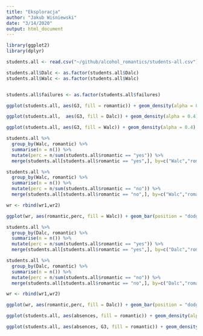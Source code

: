```yaml
---
title: "Eksploracja"
author: "Jakub Wiśniewski"
date: "3/14/2020"
output: html_document
---
```


```r
library(ggplot2)
library(dplyr)

students.all <- read.csv("~/github/alcohol_romantics/students-all.csv")

students.all$Dalc <- as.factor(students.all$Dalc)
students.all$Walc <- as.factor(students.all$Walc)



```

```r
students.all$failures <- as.factor(students.all$failures)
```

```r
ggplot(students.all, aes(G3, fill = romantic)) + geom_density(alpha = 0.3)
```
```r

ggplot(students.all,  aes(G3, fill = Dalc)) + geom_density(alpha = 0.4)
```

```r
ggplot(students.all, aes(G3, fill = Walc)) + geom_density(alpha = 0.4)
```

```r
students.all %>% 
  group_by(Walc, romantic) %>%
  summarise(n = n()) %>% 
  mutate(perc = n/sum(students.all$romantic == "yes")) %>% 
  merge(students.all[students.all$romantic == "yes",], by=c("Walc","romantic")) -> wr1

students.all %>% 
  group_by(Walc, romantic) %>%
  summarise(n = n()) %>% 
  mutate(perc = n/sum(students.all$romantic == "no")) %>% 
  merge(students.all[students.all$romantic == "no",], by=c("Walc","romantic")) -> wr2

wr <- rbind(wr1,wr2)

ggplot(wr, aes(romantic,perc, fill = Walc)) + geom_bar(position = "dodge", stat = "identity")
```
```r
students.all %>% 
  group_by(Dalc, romantic) %>%
  summarise(n = n()) %>% 
  mutate(perc = n/sum(students.all$romantic == "yes")) %>% 
  merge(students.all[students.all$romantic == "yes",], by=c("Dalc","romantic")) -> wr1

students.all %>% 
  group_by(Dalc, romantic) %>%
  summarise(n = n()) %>% 
  mutate(perc = n/sum(students.all$romantic == "no")) %>% 
  merge(students.all[students.all$romantic == "no",], by=c("Dalc","romantic")) -> wr2

wr <- rbind(wr1,wr2)

ggplot(wr, aes(romantic,perc, fill = Dalc)) + geom_bar(position = "dodge", stat = "identity")
```


```r
ggplot(students.all, aes(absences, fill = romantic)) + geom_density(alpha = 0.5)
```

```r
ggplot(students.all, aes(absences, G3, fill = romantic)) + geom_density2d(alpha = 0.5)
```

